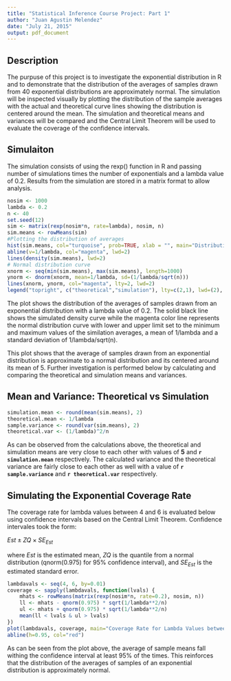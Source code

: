```yaml
---
title: "Statistical Inference Course Project: Part 1"
author: "Juan Agustin Melendez"
date: "July 21, 2015"
output: pdf_document
---
```


## Description  

The purpuse of this project is to investigate the exponential distribution in R and to demonstrate that the distribution of the averages of samples drawn from 40 exponential distributions are approximately normal. The simulation will be inspected visually by plotting the distribution of the sample averages with the actual and theoretical curve lines showing the distribution is centered around the mean. The simulation and theoretical means and variances will be compared and the Central Limit Theorem will be used to evaluate the coverage of the confidence intervals.     

## Simulaiton  

The simulation consists of using the rexp() function in R and passing number of simulations times the number of exponentials and a lambda value of 0.2. Results from the simulation are stored in a matrix format to allow analysis. 

```r
nosim <- 1000
lambda <- 0.2
n <- 40
set.seed(12)
sim <- matrix(rexp(nosim*n, rate=lambda), nosim, n)
sim.means <- rowMeans(sim)
#Plotting the distribution of averages
hist(sim.means, col="turquoise", prob=TRUE, xlab = "", main="Distribution of Averages", breaks=30)
abline(v=1/lambda, col="magenta", lwd=2)
lines(density(sim.means), lwd=2)
# Normal distribution curve
xnorm <- seq(min(sim.means), max(sim.means), length=1000)
ynorm <- dnorm(xnorm, mean=1/lambda, sd=(1/lambda/sqrt(n)))
lines(xnorm, ynorm, col="magenta", lty=2, lwd=2)
legend("topright", c("theoretical","simulation"), lty=c(2,1), lwd=(2), col=c("magenta", "black"), bty="n")
```

The plot shows the distribution of the averages of samples drawn from an exponential distribution with a lambda value of 0.2. The solid black line shows the simulated density curve while the magenta color line represents the normal distribution curve with lower and upper limit set to the minimum and maximum values of the similation averages, a mean of 1/lambda and a standard deviation of 1/lambda/sqrt(n).  

This plot shows that the average of samples drawn from an exponential distribution is approximate to a normal distribution and its centered around its mean of 5. Further investigation is performed below by calculating and comparing the theoretical and simulation means and variances.  

## Mean and Variance: Theoretical vs Simulation 

```r
simulation.mean <- round(mean(sim.means), 2)
theoretical.mean <- 1/lambda
sample.variance <- round(var(sim.means), 2)
theoretical.var <- (1/lambda)^2/n
```

As can be observed from the calculations above, the theoretical and simulation means are very close to each other with values of **5** and **`r simulation.mean`** respectively. The calculated variance and the theoretical variance are fairly close to each other as well with a value of **`r sample.variance`** and **`r theoretical.var`** respectively.   

## Simulating the Exponential Coverage Rate

The coverage rate for lambda values between 4 and 6 is evaluated below using confidence intervals based on the Central Limit Theorem. Confidence intervales took the form:  

$Est \pm ZQ \times SE_{Est}$

where $Est$ is the estimated mean, $ZQ$ is the quantile from a normal distribution (qnorm(0.975) for 95% confidence interval), and $SE_{Est}$ is the estimated standard error. 

```r
lambdavals <- seq(4, 6, by=0.01)
coverage <- sapply(lambdavals, function(lvals) {
    mhats <- rowMeans(matrix(rexp(nosim*n, rate=0.2), nosim, n))
    ll <- mhats - qnorm(0.975) * sqrt(1/lambda**2/n)
    ul <- mhats + qnorm(0.975) * sqrt(1/lambda**2/n)
    mean(ll < lvals & ul > lvals)    
})
plot(lambdavals, coverage, main="Coverage Rate for Lambda Values between 4 and 6")
abline(h=0.95, col="red")
```

As can be seen from the plot above, the average of sample means fall withing the confidence interval at least 95% of the times. This reinforces that the distribution of the averages of samples of an exponential distribution is approximately normal. 



